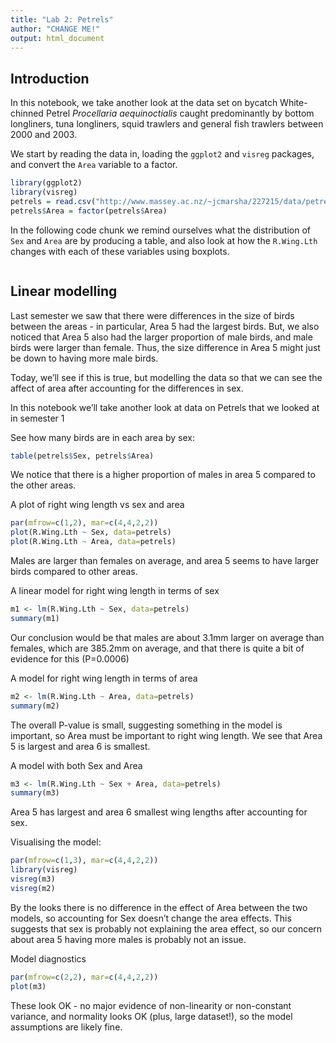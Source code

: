 ```yaml
---
title: "Lab 2: Petrels"
author: "CHANGE ME!"
output: html_document
---
```


## Introduction

In this notebook, we take another look at the data set on bycatch White-chinned Petrel *Procellaria aequinoctialis* caught predominantly by bottom longliners, tuna longliners, squid trawlers and general fish trawlers between 2000 and 2003.

We start by reading the data in, loading the `ggplot2` and `visreg` packages, and convert the `Area` variable to a factor.

```r
library(ggplot2)
library(visreg)
petrels = read.csv("http://www.massey.ac.nz/~jcmarsha/227215/data/petrels.csv")
petrels$Area = factor(petrels$Area)
```

In the following code chunk we remind ourselves what the distribution of `Sex` and `Area` are by producing a table, and also look at how the `R.Wing.Lth` changes with each of these variables using boxplots.

```r
```

## Linear modelling

Last semester we saw that there were differences in the size of birds between the areas - in particular, Area 5 had the largest birds. But, we also noticed that Area 5 also had the larger proportion of male birds, and male birds were larger than female. Thus, the size difference in Area 5 might just be down to having more male birds.

Today, we'll see if this is true, but modelling the data so that we can see the affect of area after accounting for the differences in sex.


In this notebook we'll take another look at data on Petrels that we looked at in semester 1

See how many birds are in each area by sex:
```r
table(petrels$Sex, petrels$Area)
```

We notice that there is a higher proportion of males in area 5 compared to the other areas.

A plot of right wing length vs sex and area
```r
par(mfrow=c(1,2), mar=c(4,4,2,2))
plot(R.Wing.Lth ~ Sex, data=petrels)
plot(R.Wing.Lth ~ Area, data=petrels)
```
Males are larger than females on average, and area 5 seems to have larger birds compared to other areas.

A linear model for right wing length in terms of sex
```r
m1 <- lm(R.Wing.Lth ~ Sex, data=petrels)
summary(m1)
```
Our conclusion would be that males are about 3.1mm larger on average than females, which are 385.2mm on average, and that there is quite a bit of evidence for this (P=0.0006)

A model for right wing length in terms of area
```r
m2 <- lm(R.Wing.Lth ~ Area, data=petrels)
summary(m2)
```
The overall P-value is small, suggesting something in the model is important, so Area must be important to right wing length. We see that Area 5 is largest and area 6 is smallest.

A model with both Sex and Area
```r
m3 <- lm(R.Wing.Lth ~ Sex + Area, data=petrels)
summary(m3)
```

Area 5 has largest and area 6 smallest wing lengths after accounting for sex.

Visualising the model:

```r
par(mfrow=c(1,3), mar=c(4,4,2,2))
library(visreg)
visreg(m3)
visreg(m2)
```

By the looks there is no difference in the effect of Area between the two models, so accounting for Sex doesn't change the area effects. This suggests that sex is probably not explaining the area effect, so our concern about area 5 having more males is probably not an issue.

Model diagnostics
```r
par(mfrow=c(2,2), mar=c(4,4,2,2))
plot(m3)
```

These look OK - no major evidence of non-linearity or non-constant variance, and normality looks OK (plus, large dataset!), so the model assumptions are likely fine.
